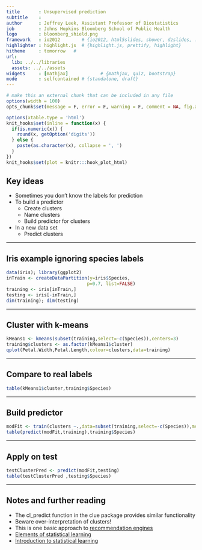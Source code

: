 ```yaml
---
title       : Unsupervised prediction
subtitle    : 
author      : Jeffrey Leek, Assistant Professor of Biostatistics 
job         : Johns Hopkins Bloomberg School of Public Health
logo        : bloomberg_shield.png
framework   : io2012        # {io2012, html5slides, shower, dzslides, ...}
highlighter : highlight.js  # {highlight.js, prettify, highlight}
hitheme     : tomorrow   # 
url:
  lib: ../../libraries
  assets: ../../assets
widgets     : [mathjax]            # {mathjax, quiz, bootstrap}
mode        : selfcontained # {standalone, draft}
---
```



```r
# make this an external chunk that can be included in any file
options(width = 100)
opts_chunk$set(message = F, error = F, warning = F, comment = NA, fig.align = 'center', dpi = 100, tidy = F, cache.path = '.cache/', fig.path = 'fig/')

options(xtable.type = 'html')
knit_hooks$set(inline = function(x) {
  if(is.numeric(x)) {
    round(x, getOption('digits'))
  } else {
    paste(as.character(x), collapse = ', ')
  }
})
knit_hooks$set(plot = knitr:::hook_plot_html)
```

## Key ideas

* Sometimes you don't know the labels for prediction
* To build a predictor
  * Create clusters
  * Name clusters
  * Build predictor for clusters
* In a new data set
  * Predict clusters


---

## Iris example ignoring species labels

```r
data(iris); library(ggplot2)
inTrain <- createDataPartition(y=iris$Species,
                              p=0.7, list=FALSE)
training <- iris[inTrain,]
testing <- iris[-inTrain,]
dim(training); dim(testing)
```


---

## Cluster with k-means

```r
kMeans1 <- kmeans(subset(training,select=-c(Species)),centers=3)
training$clusters <- as.factor(kMeans1$cluster)
qplot(Petal.Width,Petal.Length,colour=clusters,data=training)
```


---

## Compare to real labels

```r
table(kMeans1$cluster,training$Species)
```



---

## Build predictor

```r
modFit <- train(clusters ~.,data=subset(training,select=-c(Species)),method="rpart")
table(predict(modFit,training),training$Species)
```

---

## Apply on test

```r
testClusterPred <- predict(modFit,testing) 
table(testClusterPred ,testing$Species)
```


---

## Notes and further reading

* The cl_predict function in the clue package provides similar functionality
* Beware over-interpretation of clusters!
* This is one basic approach to [recommendation engines](http://en.wikipedia.org/wiki/Recommender_system)
* [Elements of statistical learning](http://www-stat.stanford.edu/~tibs/ElemStatLearn/)
* [Introduction to statistical learning](http://www-bcf.usc.edu/~gareth/ISL/)

